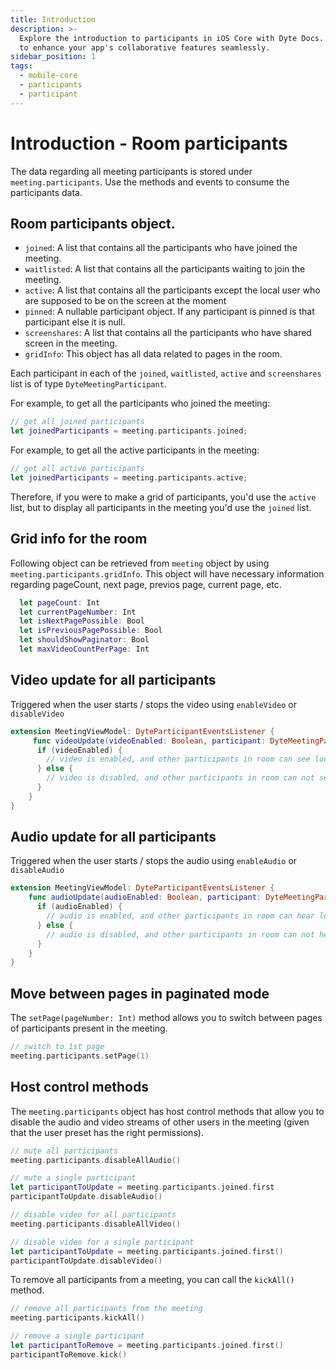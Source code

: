 ```yaml
---
title: Introduction
description: >-
  Explore the introduction to participants in iOS Core with Dyte Docs. Learn how
  to enhance your app's collaborative features seamlessly.
sidebar_position: 1
tags:
  - mobile-core
  - participants
  - participant
---
```


# Introduction - Room participants

The data regarding all meeting participants is stored under
`meeting.participants`. Use the methods and events to consume the participants
data.

## Room participants object.

- `joined`: A list that contains all the participants who have joined the
  meeting.
- `waitlisted`: A list that contains all the participants waiting to join the
  meeting.
- `active`: A list that contains all the participants except the local user who
  are supposed to be on the screen at the moment
- `pinned`: A nullable participant object. If any participant is pinned is that
  participant else it is null.
- `screenshares`: A list that contains all the participants who have shared
  screen in the meeting.
- `gridInfo`: This object has all data related to pages in the room.

Each participant in each of the `joined`, `waitlisted`, `active` and
`screenshares` list is of type `DyteMeetingParticipant`.

For example, to get all the participants who joined the meeting:

```swift
// get all joined participants
let joinedParticipants = meeting.participants.joined;
```

For example, to get all the active participants in the meeting:

```swift
// get all active participants
let joinedParticipants = meeting.participants.active;
```

Therefore, if you were to make a grid of participants, you'd use the `active`
list, but to display all participants in the meeting you'd use the `joined`
list.

## Grid info for the room

Following object can be retrieved from `meeting` object by using
`meeting.participants.gridInfo`. This object will have necessary information
regarding pageCount, next page, previos page, current page, etc.

```swift
  let pageCount: Int
  let currentPageNumber: Int
  let isNextPagePossible: Bool
  let isPreviousPagePossible: Bool
  let shouldShowPaginator: Bool
  let maxVideoCountPerPage: Int
```

## Video update for all participants

Triggered when the user starts / stops the video using `enableVideo` or
`disableVideo`

```swift
extension MeetingViewModel: DyteParticipantEventsListener {
     func videoUpdate(videoEnabled: Boolean, participant: DyteMeetingParticipant) {
      if (videoEnabled) {
        // video is enabled, and other participants in room can see local user
      } else {
        // video is disabled, and other participants in room can not see local user.
      }
    }
}
```

## Audio update for all participants

Triggered when the user starts / stops the audio using `enableAudio` or
`disableAudio`

```swift
extension MeetingViewModel: DyteParticipantEventsListener {
    func audioUpdate(audioEnabled: Boolean, participant: DyteMeetingParticipant) {
      if (audioEnabled) {
        // audio is enabled, and other participants in room can hear local user
      } else {
        // audio is disabled, and other participants in room can not hear local user.
      }
    }
}
```

## Move between pages in paginated mode

The `setPage(pageNumber: Int)` method allows you to switch between pages of
participants present in the meeting.

```swift
// switch to 1st page
meeting.participants.setPage(1)
```

## Host control methods

The `meeting.participants` object has host control methods that allow you to
disable the audio and video streams of other users in the meeting (given that
the user preset has the right permissions).

```swift
// mute all participants
meeting.participants.disableAllAudio()

// mute a single participant
let participantToUpdate = meeting.participants.joined.first
participantToUpdate.disableAudio()

// disable video for all participants
meeting.participants.disableAllVideo()

// disable video for a single participant
let participantToUpdate = meeting.participants.joined.first()
participantToUpdate.disableVideo()
```

To remove all participants from a meeting, you can call the `kickAll()` method.

```swift
// remove all participants from the meeting
meeting.participants.kickAll()

// remove a single participant
let participantToRemove = meeting.participants.joined.first()
participantToRemove.kick()
```

<head>
  <title>iOS Core Introduction</title>
  <meta name="description" content="Explore the introduction to participants in iOS Core with Dyte Docs. Learn how to enhance your app's collaborative features seamlessly.">
</head>

